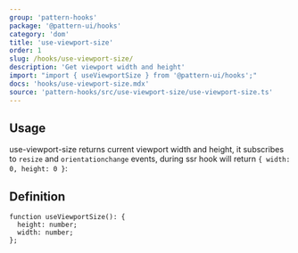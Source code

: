 ```yaml
---
group: 'pattern-hooks'
package: '@pattern-ui/hooks'
category: 'dom'
title: 'use-viewport-size'
order: 1
slug: /hooks/use-viewport-size/
description: 'Get viewport width and height'
import: "import { useViewportSize } from '@pattern-ui/hooks';"
docs: 'hooks/use-viewport-size.mdx'
source: 'pattern-hooks/src/use-viewport-size/use-viewport-size.ts'
---
```



## Usage

use-viewport-size returns current viewport width and height, it subscribes to `resize` and `orientationchange` events,
during ssr hook will return `{ width: 0, height: 0 }`:

<Demo data={HooksDemos.useViewportSizeDemo} />

## Definition

```tsx
function useViewportSize(): {
  height: number;
  width: number;
};
```
